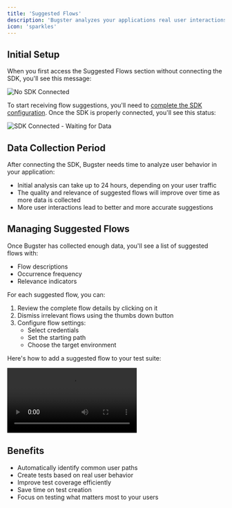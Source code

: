 ```yaml
---
title: 'Suggested Flows'
description: 'Bugster analyzes your applications real user interactions and suggests new test flows to improve your test coverage. These suggestions are based on the most common user paths detected in your application.'
icon: 'sparkles'
---
```


## Initial Setup

When you first access the Suggested Flows section without connecting the SDK, you'll see this message:

![No SDK Connected](/media/suggested-flow-no-sdk.png)

To start receiving flow suggestions, you'll need to [complete the SDK configuration](/platform/getting-started/sdk-setup). Once the SDK is properly connected, you'll see this status:

![SDK Connected - Waiting for Data](/media/sdk-waiting-data.jpg)

## Data Collection Period

After connecting the SDK, Bugster needs time to analyze user behavior in your application:

- Initial analysis can take up to 24 hours, depending on your user traffic
- The quality and relevance of suggested flows will improve over time as more data is collected
- More user interactions lead to better and more accurate suggestions

## Managing Suggested Flows

Once Bugster has collected enough data, you'll see a list of suggested flows with:
- Flow descriptions
- Occurrence frequency
- Relevance indicators

For each suggested flow, you can:
1. Review the complete flow details by clicking on it
2. Dismiss irrelevant flows using the thumbs down button
3. Configure flow settings:
   - Select credentials
   - Set the starting path
   - Choose the target environment

Here's how to add a suggested flow to your test suite:

<video controls>
  <source src="/media/suggested-flow-completed.mp4" type="video/mp4" />
</video>

## Benefits

- Automatically identify common user paths
- Create tests based on real user behavior
- Improve test coverage efficiently
- Save time on test creation
- Focus on testing what matters most to your users 